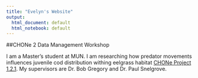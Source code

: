 ```yaml
---
title: "Evelyn's Website"
output:
  html_document: default
  html_notebook: default
---
```

##CHONe 2 Data Management Workshop



I am a Master's student at MUN. I am researching how predator movements influences juvenile cod distribution withing eelgrass habitat [CHONe Project 1.2.1](https://chone2.ca/find-research/contribution-nearshore-coastal-zone-nurseries-offshore-capture-fisheries/).
My supervisors are Dr. Bob Gregory and Dr. Paul Snelgrove.